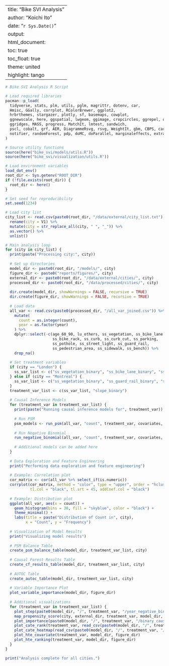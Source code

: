 
---
title: "Bike SVI Analysis"
author: "Koichi Ito"
date: "`r Sys.Date()`"
output:
  html_document:
    toc: true
    toc_float: true
    theme: united
    highlight: tango
---


```r
# Bike SVI Analysis R Script

# Load required libraries
pacman::p_load(
  tidyverse, stats, plm, utils, pglm, magrittr, dotenv, car,
  Hmisc, GGally, corrplot, RColorBrewer, ggplot2,
  hrbrthemes, stargazer, plotly, sf, basemaps, cowplot,
  ggnewscale, here, ggspatial, lwgeom, ggimage, cropcircles, ggrepel, osmdata,
  ggridges, MASS, progress, MatchIt, lmtest, sandwich,
  pscl, cobalt, grf, AER, DiagrammeRsvg, rsvg, WeightIt, gbm, CBPS, caret,
  notifier, randomForest, pdp, doMC, doParallel, marginaleffects, extrafont
)

# Source utility functions
source(here("bike_svi/models/utils.R"))
source(here("bike_svi/visualization/utils.R"))

# Load environment variables
load_dot_env()
root_dir <- Sys.getenv("ROOT_DIR")
if (!file.exists(root_dir)) {
  root_dir <- here()
}

# Set seed for reproducibility
set.seed(1234)

# Load city list
city_list <- read.csv(paste0(root_dir, "/data/external/city_list.txt"), header = FALSE, sep = "\t") %>%
  rename(city = V1) %>%
  mutate(city = str_replace_all(city, " ", "_")) %>%
  as.vector() %>%
  unlist()

# Main analysis loop
for (city in city_list) {
  print(paste("Processing city:", city))
  
  # Set up directories
  model_dir <- paste0(root_dir, "/models/", city)
  figure_dir <- paste0("reports/figures/", city)
  external_dir <- paste0(root_dir, "/data/external/cities/", city)
  processed_dir <- paste0(root_dir, "/data/processed/cities/", city)
  
  dir.create(model_dir, showWarnings = FALSE, recursive = TRUE)
  dir.create(figure_dir, showWarnings = FALSE, recursive = TRUE)
  
  # Load data
  all_var <- read.csv(paste0(processed_dir, "/all_var_joined.csv")) %>%
    mutate(
      count = as.integer(count),
      year = as.factor(year)
    ) %>%
    dplyr::select(-c(age_60_90, lu_others, ss_vegetation, ss_bike_lane,
                     ss_bike_rack, ss_curb, ss_curb_cut, ss_parking,
                     ss_pothole, ss_street_light, ss_guard_rail,
                     ss_pedestrian_area, ss_sidewalk, ss_bench)) %>%
    drop_na()
  
  # Set treatment variables
  if (city == "London") {
    ss_var_list <- c("ss_vegetation_binary", "ss_bike_lane_binary", "ss_parking_binary", "ss_street_light_binary")
  } else if (city == "Montreal") {
    ss_var_list <- c("ss_vegetation_binary", "ss_guard_rail_binary", "ss_sidewalk_binary", "ss_street_light_binary")
  }
  treatment_var_list <- c(ss_var_list, "slope_binary")
  
  # Causal Inference Models
  for (treatment_var in treatment_var_list) {
    print(paste("Running causal inference models for", treatment_var))
    
    # Run PSM
    psm_models <- run_psm(all_var, "count", treatment_var, covariates, model_dir, figure_dir)
    
    # Run Negative Binomial
    run_negative_binomial(all_var, "count", treatment_var, covariates, model_dir)
    
    # Additional models can be added here
  }
  
  # Data Exploration and Feature Engineering
  print("Performing data exploration and feature engineering")
  
  # Example: Correlation plot
  cor_matrix <- cor(all_var %>% select_if(is.numeric))
  corrplot(cor_matrix, method = "color", type = "upper", order = "hclust", 
           tl.col = "black", tl.srt = 45, addCoef.col = "black")
  
  # Example: Distribution plot
  ggplot(all_var, aes(x = count)) +
    geom_histogram(bins = 30, fill = "skyblue", color = "black") +
    theme_minimal() +
    labs(title = paste("Distribution of Count in", city),
         x = "Count", y = "Frequency")
  
  # Visualization of Model Results
  print("Visualizing model results")
  
  # PSM Balance Table
  create_psm_balance_table(model_dir, treatment_var_list, city)
  
  # Causal Forest Results Table
  create_cf_results_table(model_dir, treatment_var_list, city)
  
  # AUTOC Table
  create_autoc_table(model_dir, treatment_var_list, city)
  
  # Variable Importance Plot
  plot_variable_importance(model_dir, figure_dir)
  
  # Additional visualizations
  for (treatment_var in treatment_var_list) {
    plot_step(paste0(model_dir, "/", treatment_var, "/year_negative_binomial_result.csv"), treatment_var, figure_dir)
    map_propensity_score(city, external_dir, treatment_var, model_dir, figure_dir)
    plot_importance(paste0(model_dir, "/", treatment_var, "/binary_causal_forest_var_imp.csv"), treatment_var, figure_dir)
    plot_cate_rank(treatment_var, read_csv(paste0(model_dir, "/", treatment_var, "/rank_cate.csv")), figure_dir)
    plot_cate_heatmap(read_csv(paste0(model_dir, "/", treatment_var, "/rank_cate_covariates.csv")), treatment_var, figure_dir)
    plot_hte_covariate(treatment_var, model_dir, figure_dir)
    plot_hte_ranking(treatment_var, model_dir, figure_dir)
  }
}

print("Analysis complete for all cities.")
```

